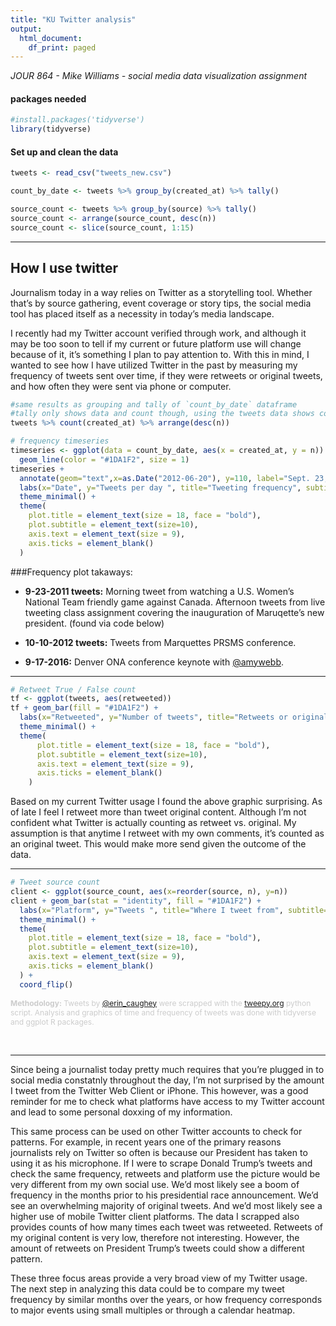 ```yaml
---
title: "KU Twitter analysis"
output:
  html_document:
    df_print: paged
---
```


_JOUR 864 - Mike Williams - social media data visualization assignment_

#### packages needed

```r
#install.packages('tidyverse')
library(tidyverse)
```

#### Set up and clean the data

```r
tweets <- read_csv("tweets_new.csv")

count_by_date <- tweets %>% group_by(created_at) %>% tally()

source_count <- tweets %>% group_by(source) %>% tally() 
source_count <- arrange(source_count, desc(n))
source_count <- slice(source_count, 1:15)
```

-----

## How I use twitter

Journalism today in a way relies on Twitter as a storytelling tool. Whether that's by source gathering, event coverage or story tips, the social media tool has placed itself as a necessity in today's media landscape. 

I recently had my Twitter account verified through work, and although it may be too soon to tell if my current or future platform use will change because of it, it’s something I plan to pay attention to. With this in mind, I wanted to see how I have utilized Twitter in the past by measuring my frequency of tweets sent over time, if they were retweets or original tweets, and how often they were sent via phone or computer. 

```r
#same results as grouping and tally of `count_by_date` dataframe
#tally only shows data and count though, using the tweets data shows content too
tweets %>% count(created_at) %>% arrange(desc(n))
```

```r
# frequency timeseries
timeseries <- ggplot(data = count_by_date, aes(x = created_at, y = n)) + 
  geom_line(color = "#1DA1F2", size = 1)
timeseries +
  annotate(geom="text",x=as.Date("2012-06-20"), y=110, label="Sept. 23, 2011: 106 tweets about USWNT and MU presidential inaguration", colour = "tomato", size=3) +
  labs(x="Date", y="Tweets per day ", title="Tweeting frequency", subtitle="How often I've tweeted every day since joining Twitter.", caption="Source: Tweets of @erin_caughey as of April 21 at 2 p.m.") +
  theme_minimal() +
  theme(
    plot.title = element_text(size = 18, face = "bold"),
    plot.subtitle = element_text(size=10),
    axis.text = element_text(size = 9),
    axis.ticks = element_blank()
  )
```

###Frequency plot takaways:

+ **9-23-2011 tweets:** Morning tweet from watching a U.S. Women's National Team friendly game against Canada. Afternoon tweets from live tweeting class assignment covering the inauguration of Maruqette's new president. (found via code below)

+ **10-10-2012 tweets:** Tweets from Marquettes PRSMS conference. 

+ **9-17-2016:** Denver ONA conference keynote with [@amywebb](https://twitter.com/amywebb).

-----

```r
# Retweet True / False count
tf <- ggplot(tweets, aes(retweeted))
tf + geom_bar(fill = "#1DA1F2") +
  labs(x="Retweeted", y="Number of tweets", title="Retweets or original tweets?", subtitle="How many tweets of mine are retweeted from other accounts or original?", caption="Source: Tweets of @erin_caughey as of April 21 at 2 p.m.") +
  theme_minimal() +
  theme(
      plot.title = element_text(size = 18, face = "bold"),
      plot.subtitle = element_text(size=10),
      axis.text = element_text(size = 9),
      axis.ticks = element_blank()
    )
```

Based on my current Twitter usage I found the above graphic surprising. As of late I feel I retweet more than tweet original content. Although I'm not confident what Twitter is actually counting as retweet vs. original. My assumption is that anytime I retweet with my own comments, it's counted as an original tweet. This would make more send given the outcome of the data. 

-----

```r
# Tweet source count
client <- ggplot(source_count, aes(x=reorder(source, n), y=n))
client + geom_bar(stat = "identity", fill = "#1DA1F2") + 
  labs(x="Platform", y="Tweets ", title="Where I tweet from", subtitle="The top 15 platforms I've tweeted from since 2009.", caption="Source: Tweets of @erin_caughey as of April 21 at 2 p.m.") +
  theme_minimal() + 
  theme(
    plot.title = element_text(size = 18, face = "bold"),
    plot.subtitle = element_text(size=10),
    axis.text = element_text(size = 9),
    axis.ticks = element_blank()
  ) +
  coord_flip()
```

<div style="font-size: 12px; color: #ccc;"><strong>Methodology:</strong> Tweets by [@erin_caughey](https://twitter.com/erin_caughey) were scrapped with the [tweepy.org](www.tweepy.org) python script. Analysis and graphics of time and frequency of tweets was done with tidyverse and ggplot R packages. </div>

<br>

-----

Since being a journalist today pretty much requires that you're plugged in to social media constatnly throughout the day, I'm not surprised by the amount I tweet from the Twitter Web Client or iPhone. This however, was a good reminder for me to check what platforms have access to my Twitter account and lead to some personal doxxing of my information. 

This same process can be used on other Twitter accounts to check for patterns. For example, in recent years one of the primary reasons journalists rely on Twitter so often is because our President has taken to using it as his microphone. If I were to scrape Donald Trump’s tweets and check the same frequency, retweets and platform use the picture would be very different from my own social use. We’d most likely see a boom of frequency in the months prior to his presidential race announcement. We’d see an overwhelming majority of original tweets. And we’d most likely see a higher use of mobile Twitter client platforms. The data I scrapped also provides counts of how many times each tweet was retweeted. Retweets of my original content is very low, therefore not interesting. However, the amount of retweets on President Trump's tweets could show a different pattern.

These three focus areas provide a very broad view of my Twitter usage. The next step in analyzing this data could be to compare my tweet frequency by similar months over the years, or how frequency corresponds to major events using small multiples or through a calendar heatmap.
